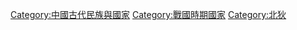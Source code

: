 [[Category:中國古代民族與國家|Category:中國古代民族與國家]]
[[Category:戰國時期國家|Category:戰國時期國家]]
[[Category:北狄|Category:北狄]]